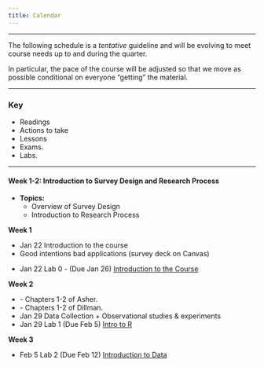 ```yaml
---
title: Calendar
---
```


***

<i class="fa fa-warning"></i> The following schedule is a *tentative* guideline and will be evolving to meet course needs up to and during the quarter.

In particular, the pace of the course will be adjusted so that we move as possible conditional on everyone "getting" the material.

***


### Key

<ul class="fa-ul">
<li><i class="fa fa-book"></i> Readings
<!-- <i class="fa fa-code"></i> Data Camp courses -->
<li><i class="fa fa-gears"></i> Actions to take </a>
<li><i class="fa fa-bar-chart"></i> Lessons </a>
<li><i class="fa fa-puzzle-piece"></i> Exams. </a>
<li><i class="fa fa-flask"></i> Labs. </a>
</ul>


* * *

#### Week 1-2: Introduction to Survey Design and Research Process

- **Topics:**
  - Overview of Survey Design
  - Introduction to Research Process



**Week 1**


<ul class="fa-ul">
<li><i class="fa-li fa fa-bar-chart"></i>  Jan 22 Introduction to the course </a>
<li><i class="fa-li fa fa-book"></i>    Good intentions bad applications (survey deck on Canvas) </a>
<li><i class="fa-li fa fa-flask"></i>      Jan 22 Lab 0 - (Due Jan 26) <a target="_blank" href=./Labs/lab0/lab0.html>Introduction to the Course</a>

</ul>


**Week 2**

<ul class="fa-ul">

<li><i class="fa-li fa fa-book"></i>    - Chapters 1-2 of  Asher. </a>
<li><i class="fa-li fa fa-book"></i>   - Chapters 1-2 of  Dillman. </a>
<li><i class="fa-li fa fa-bar-chart"></i>  Jan 29 Data Collection + Observational studies & experiments <a target="_blank" href="./Slides/01_unit1/deck1/deck-1-1xxx.pdf"> </a>
<li><i class="fa-li fa fa-flask"></i>      Jan 29  Lab 1 (Due Feb 5)  <a href=./Labs/lab1/intro_to_r.html>Intro to R</a>
</ul>


**Week 3**

<ul class="fa-ul">
<li><i class="fa-li fa fa-flask"></i>      Feb 5  Lab 2 (Due Feb 12)  <a href=./Labs/lab2/introduction_to_data.html> Introduction to Data</a>

</ul>

<!--
  
<li><i class="fa-li fa fa-bar-chart"></i>    Jan 27 Data Collection + Observational studies & experiments <a target="_blank" href="./Slides/01_unit1/deck1/deck-1-1.pdf"> Deck</a>





* * *

#### Week 3-4: Sampling Theory and Engaged Communities

- **Topics:**
  - Sampling Techniques
  - Engaged Communities

- **Readings:**
  - Chapter 4 “Sampling” (p.93-115) of *How to Conduct Surveys* (available on Canvas).
  - Assignment: Surveys are everywhere! Find a survey & upload it to Canvas.

#### Week 5-6: Probability-Based Methods

- **Topics:**
  - Probability-Based Sampling
  - Analysis of Family History of Incarceration Survey

- **Readings:**
  - Enns et al. 2019. [“What Percentage of Americans Have Ever Had a Family Member Incarcerated?"](https://doi.org/10.1177/2378023119829332)
  - Short Assignment: Watch [this video](https://youtu.be/sonXfzE1hvo) and answer questions.

#### Week 7-8: Non-Probability Methods

- **Topics:**
  - Evaluation of Online Nonprobability Surveys
  - Application in Political Science

- **Readings:**
  - Kennedy et al. 2016. [“Evaluating Online Nonprobability Surveys”](https://www.pewresearch.org/methods/2016/05/02/evaluating-online-nonprobability-surveys/)
  - Additional readings related to online surveys in political science.

#### Week 9-10: The Business of Survey Research

- **Topics:**
  - Market Research Surveys
  - Global Companies in Market Research

- **Readings:**
  - Survey Monkey. [Quick start guide on how to conduct market research](https://www.surveymonkey.com/mp/market-research-surveys/).
  - Additional readings on the business aspect of survey research.

#### Week 11-12: The Psychology of Survey Response

- **Topics:**
  - Influence of Question Wording
  - Psychological Processes in Survey Response

- **Readings:**
  - Schwarz, Norbert. 1999. [“Self-reports: How the questions shape the answers.”](Link to be added)
  - Short Assignment: Analyze a survey question using Schwarz's insights.

#### Week 13-14: Question Wording Effects & Survey Experiments

- **Topics:**
  - Experimental Design in Surveys
  - Analysis of Trump's Popularity

- **Readings:**
  - Druckman and Lupia. 2012. [“Experimenting with politics.”](Link to be added)
  - Enns and Schuldt. 2020. [“Trump May Be Even More Unpopular Than His Approval Rating Shows.”](https://fivethirtyeight.com/features/trump-may-be-even-more-unpopular-than-his-approval-rating-shows/)

#### Week 15: Data Literacy and How to Avoid Being Misled by Data

- **Topics:**
  - Understanding and Interpreting Data
  - Avoiding Misleading Interpretations

















***
***



<!--

### Unit 1

**Introduction**


<ul class="fa-ul">
<li><i class="fa-li fa fa-bar-chart"></i>    Jan 22 Introduction to the course <a target = "_blank" href="./Slides/00_intro/topic0.pdf">Deck 0</a>
<li><i class="fa-li fa fa-flask"></i>        Jan 22 Lab 0 - (Due Jan 27) <a target="_blank" href=./Labs/lab0/lab0.html>Introduction to the Course</a>
<li><i class="fa-li fa fa-bar-chart"></i>    Jan 27 Data Collection + Observational studies & experiments <a target="_blank" href="./Slides/01_unit1/deck1/deck-1-1.pdf"> Deck</a>
<li><i class="fa-li fa fa-flask"></i>        Jan 29  Lab 1 (Due Feb 5) <a href=./Labs/lab1/intro_to_r.html>Intro to R</a>

<li><i class="fa-li fa fa-bar-chart"></i>    Feb 3 No Class Iowa Caucus


<li><i class="fa-li fa fa-bar-chart"></i>    Feb 5  More exploratory data analysis<a target="_blank" href="./Slides/01_unit1/u1_deck3/u1_deck3.pdf"> Deck</a>

<li><i class="fa-li fa fa-bar-chart"></i>    Feb 10 Introduction to statistical inference <a target="_blank" href="./Slides/01_unit1/u1_deck4/u1_deck4.pdf"> Deck </a>

<li><i class="fa-li fa fa-flask"></i>        Feb 12  Lab 2 (Due Feb 19) <a target="_blank" href=./Labs/lab2/introduction_to_data.html> Introduction to Data</a> 


</ul>
***
<ul class="fa-ul">
<li><i class="fa-li fa fa-book"></i> Reading:  OpenIntro -  Ch 2, Sec 2.1-2.3</a>
<li><i class="fa-li fa fa-gears"></i> Problem set (Due Feb 19)
  <ul>
  <li> Ch1:  1.2, 1.6, 1.16, 1.22, 1.30, 1.34, 2.15, 2.22, 2.24, 2.27.  </a>
  </ul>
</ul>
***
***

###  Unit 2

**Probability and Distribuitions**

<ul class="fa-ul">

<li><i class="fa-li fa fa-bar-chart"></i>    Feb 17 	Probability and conditional probability <a target="_blank" href="./Slides/02_unit2/deck1/u2_deck1.pdf"> Deck </a>
<li><i class="fa-li fa fa-bar-chart"></i>    Feb 19  Lab 3 - (Due Mar 4) <a target="_blank" href=./Labs/lab3/probability.html>Probability</a>	  
<li><i class="fa-li fa fa-bar-chart"></i>    Feb 24  	No class - February Break </a>

<li><i class="fa-li fa fa-flask"></i>        Feb 26   Normal and binomial distribution <a target="_blank"  href="./Slides/02_unit2/deck3/u2_deck3.pdf"> Deck</a>


</ul>


***

<ul class="fa-ul">
<li><i class="fa-li fa fa-book"></i> Reading:  OpenIntro - Ch 3 - Sec 3.1, 3.2 + Ch 4 - Sec 4.1, 4.4</a>
<li><i class="fa-li fa fa-gears"></i> Problem set (Due Mar 4)
  <ul> 
  <li> Ch 2: 2.2, 2.8, 2.18, 2.20, 2.22, 2.26
  <li> Ch 3: 3.4, 3.6, 3.12, 3.18, 3.26, 3.30, 3.36 </a>
  </ul>
</ul>
***
***



### Unit 3

**Foundations for Inference** 

<ul class="fa-ul">
<li><i class="fa-li fa fa-bar-chart"></i>    Mar 2 	Variability in estimates and CLT  <a target="_blank" href="./Slides/03_unit3/deck1/u3_deck1.pdf"> Deck </a>
<li><i class="fa-li fa fa-bar-chart"></i>    Mar 4 	Confidence intervals  <a target="_blank" href="./Slides/03_unit3/deck2/u3_deck2.pdf"> Deck </a>
<li><i class="fa-li fa fa-bar-chart"></i>    Mar 9 	 Hypothesis tests  <a target="_blank" href="./Slides/03_unit3/deck3/u3_deck3.pdf"> Deck</a>
<li><i class="fa-li fa fa-flask"></i>        Mar 11  Lab 4 - (Due Apr 10 [Orig- Mar 18]) <a target="_blank" href=./Labs/lab4/confidence_intervals.html>Confidence intervals</a>
</ul>


***

<ul class="fa-ul">
<li><i class="fa-li fa fa-book"></i> Reading:  OpenIntro -  Ch 4</a>
<li><i class="fa-li fa fa-puzzle-piece"></i> **Midterm Canceled** </a>
</ul>


***
***

### Unit 4

**Inference**

<ul class="fa-ul">
<li><i class="fa-li fa fa-bar-chart"></i>    Apr 6  Inference for numerical data  <a target="_blank" href="./Slides/04_unit4/deck1/u4_deck1.pdf"> Deck </a>
<li><i class="fa-li fa fa-flask"></i>        Apr 8  Lab 5 - (Due Apr 15 [Org - Mar 27]) <a target="_blank" href=./Labs/lab5/inf_for_numerical_data.html>Inference for numerical data</a>

<li><i class="fa-li fa fa-bar-chart"></i>    Apr 13  More inference  <a target="_blank" href="./Slides/04_unit4/deck4/u4_deck4.pdf"> Deck</a> 
<li><i class="fa-li fa fa-flask"></i>        Apr 15  Lab 6 - (Due Apr 29) <a target="_blank" href=./Labs/lab6/more_inf_for_numerical_data.html>(More) inference for numerical data</a>


<li><i class="fa-li  fa fa-exclamation"></i>    Mar 13- Apr 5 classes were canceled + Spring Break 

</ul>



***
<ul class="fa-ul">
<li><i class="fa-li fa fa-book"></i> Reading:  OpenIntro -  Ch. 5</a>
<li><i class="fa-li fa fa-microphone"></i> Apr 22 [Org March 25] Project presentation and paper
<li><i class="fa-li fa fa-gears"></i> Problem set (Due Apr 29 [Org 15]):    </a>
  <ul> 
  <li> Ch 4: 4.2, 4.8, 4.10, 4.12,  4.16, 4.20
  <li> Ch 5: 5.3, 5.4, 5.5, 5.6, 5.12, 5.20, 5.22 </a>
  </ul>
</ul>

***
***



### Unit 5
**Regression**


<ul class="fa-ul">
<li><i class="fa-li fa fa-bar-chart"></i>    Apr 20 Introduction linear regression  <a target="_blank" href="./Slides/06_unit6/deck1/u6_deck1.pdf"> Deck</a>
<li><i class="fa-li fa fa-flask"></i>        Apr 22  Lab 7 - (Due May 6) <a target="_blank" href=./Labs/lab7/simple_regression.html>Linear Regression</a>
<li><i class="fa-li fa fa-bar-chart"></i>    Apr 27 Multiple linear regression  <a target="_blank" href="./Slides/07_unit7/deck1/u7_deck1.pdf"> Deck</a>
<li><i class="fa-li fa fa-flask"></i>        Apr 29   Lab 8 - (Optional) <a target="_blank" href=./Labs/lab8//multiple_regression.html>Multiple Linear Regression Lab</a>

</ul>


***

<ul class="fa-ul">
<li><i class="fa-li fa fa-book"></i> Reading:  OpenIntro  - Ch 7 + Ch 8 - Sec 8.1, 8.2, 8.3</a>
</ul>

***
***


### Unit 6
**Presenting results**


<ul class="fa-ul">

<li><i class="fa-li fa fa-flask"></i>        May 4   Lecture/Lab <a target="_blank" href=./Labs/lab0/lab0.html>Predicted probabilities -  Visualizaton </a>
<li><i class="fa-li fa fa-flask"></i>        May 6    Lecture/Lab <a target="_blank" href=./Labs/lab0/lab0.html>Case study</a>
<li><i class="fa-li fa"></i>        May 11   Project Consulting
</ul>

***
***

### Final assessment

<ul class="fa-ul">
<li><i class="fa-li fa fa-microphone"></i>**Final Presentation Canceled** 
<li><i class="fa-li fa fa-file-text-o"></i> **May  22  Final Paper Due** 
</ul>

-->


